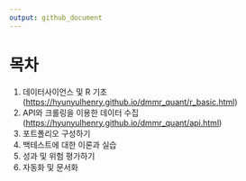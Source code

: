 ```yaml
---
output: github_document
---
```


<!-- README.md is generated from README.Rmd. Please edit that file -->

# 목차

1. 데이터사이언스 및 R 기초 (<https://hyunyulhenry.github.io/dmmr_quant/r_basic.html>)
2. API와 크롤링을 이용한 데이터 수집 (<https://hyunyulhenry.github.io/dmmr_quant/api.html>)
3. 포트폴리오 구성하기
4. 백테스트에 대한 이론과 실습
5. 성과 및 위험 평가하기
6. 자동화 및 문서화
